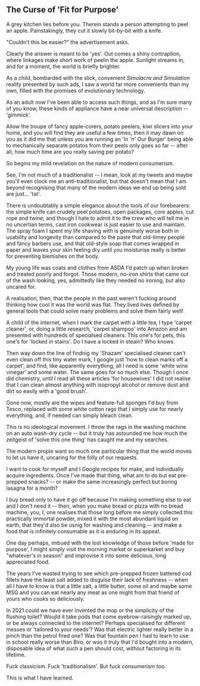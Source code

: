 ## The Curse of 'Fit for Purpose'

A grey kitchen lies before you. Therein stands a person attempting to peel an apple. Painstakingly, they cut it slowly bit-by-bit with a knife.

"Couldn't this be easier?" the advertisement asks.

Clearly the answer is meant to be 'yes'. Out comes a shiny contraption, where linkages make short work of peelin the apple. Sunlight streams in, and for a moment, the world is briefly brighter.

As a child, bombarded with the slick, convenient _Simulacra and Simulation_ reality presented by such ads, I saw a world far more convenients than my own, filled with the promises of evolutionary technology.

As an adult now I've been able to access such things, and as I'm sure many of you know, these kinds of appliance have a near universal description -- 'gimmick'.

Allow the troupe of fancy apple-corers, potato peelers, kiwi slicers into your home, and you will find they are useful a few times, then it may dawn on you as it did me that unless you are running an 'In 'n' Our Burger' being able to mechanically separate potatos from their peels only goes so far -- after all, how much time are you really saving per potato?

So begins my mild revelation on the nature of modern consumerism.

See, I'm not much of a traditionalist -- I mean, look at my tweets and maybe you'll even clock me an anti-traditionalist, but that doesn't mean that I am beyond recognising that many of the modern ideas we end up being sold are just... 'tat'.

There is undoubtably a simple elegance about the tools of our forebearers: the simple knife can crudely peel potatoes, open packages, core apples, cut rope and twine; and though I hate to admit it to the crew who will tell me in no uncertian terms, cast iron cookwear _is_ just easier to use and maintain. The spray foam I spent my life shaving with is genuinely worse both in usability and longevity than compared to the paste that old-timey people and fancy barbers use, and that old-style soap that comes wrapped in paper and leaves your skin feeling dry until you moisturise really is better for preventing blemishes on the body.

My young life was coats and clothes from ASDA I'd patch up when broken and treated poorly and forgot. Those modern, no-iron shirts that came out of the wash looking, yes, admittedly like they needed no ironing, but also uncared for.

A realisation, then, that the people in the past weren't fucking around thinking how cool it was the world was flat. They lived lives defined by general tools that could solve many problems and solve them fairly well!

A child of the internet, when I mark the carpet with a little tea, I type 'carpet cleaner', or, doing a little research, 'carpet shampoo' into Amazon and am presented with hundreds of specialsed cleaners. This one's for pets, this one's for 'locked in stains'. Do I have a locked in steain? Who knows.

Then way down the line of findnig my 'Shazam' specialised cleaner can't even clean off this tiny water mark, I google just 'how to clean marks off a carpet', and find, like apparently everything, all I need is some 'white wine vinegar' and some water. The same goes for so much else. Though I once did chemistry, until I read all these articles 'for housewives' I did not realise that I can clean almost anything with isopropyl alcohol or remove dust and dirt so easily with a 'good brush'.

Gone now, mostly are the wipes and feature-full sponges I'd buy from Tesco, replaced with some white cotton rags that I simply use for nearly everything, and, if needed can simply bleach clean.

This is no ideological movement. I throw the rags in the washing machine on an auto wash-dry cycle -- but it truly has astounded me how much the zeitgeist of 'solve this one thing' has caught me and my searches.

The modern prople want so much one particular thing that the world moves to let us have it, uncaring for the folly of our requests.

I want to cook for myself and I Google recipes for make, and individually acquire ingredients. Once I've made that thing, what am to do but eat pre-prepped snacks? -- or make the same increasingly perfect but boring lasagna for a month?

I buy bread only to have it go off because I'm making something else to eat and I don't need it -- then, when you make bread or pizza with no bread machine, you, I, one realises that those long before me simply collected this practically immortal powder, mixed it with the most abundant liquid on earth, that they'd also be usnig for washing and cleaning -- and make a food that is infinitely consumable as it is enduring in its appeal.

One day perhaps, imbued with the lost knowledge of those before 'made for purpose', I might simply visit the morning market or superkarket and buy "whatever's in season" and improvise it into some delicious, long appreciated food.

The years I've wasted trying to see which pre-prepped frozen battered cod fillets have the least salt added to disguise their lack of freshness -- when all I have to know is that a little salt, a little butter, some oil and maybe some MSG and you can eat nearly any meat as one might from that friend of yours who cooks so deliciously.

In 2021 could we have ever invented the mop or the simplicity of the flushing toilet? Woujld it take pods that come eyebrow-raisingly marked up, or be always connected to the internet? Perhaps specialised for different messes or 'tailored to your needs'? Was that electric lighter really better in a pinch than the petrol fired one? Was that fountain pen I had to learn to use in school really worse than Biro, or was it truly that I'd bought into a modern, disposable idea of what such a pen should cost, without factoring in its lifetime.

Fuck classicism. Fuck 'traditionalism'. But fuck consumerism too.

This is what I have learned.
